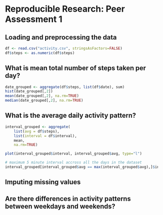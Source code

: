 # Reproducible Research: Peer Assessment 1


## Loading and preprocessing the data
```r
df <- read.csv("activity.csv", stringsAsFactors=FALSE)
df$steps <- as.numeric(df$steps)
```


## What is mean total number of steps taken per day?
```r
date_grouped <- aggregate(df$steps, list(df$date), sum)
hist(date_grouped[,2])
mean(date_grouped[,2], na.rm=TRUE)
median(date_grouped[,2], na.rm=TRUE)
```


## What is the average daily activity pattern?
```r
interval_grouped <- aggregate(
    list(avg = df$steps),
    list(interval = df$interval),
    mean,
    na.rm=TRUE)

plot(interval_grouped$interval, interval_grouped$avg, type="l")

# maximum 5 minute interval accross all the days in the dataset
interval_grouped[interval_grouped$avg == max(interval_grouped$avg),]$interval
```


## Imputing missing values



## Are there differences in activity patterns between weekdays and weekends?
